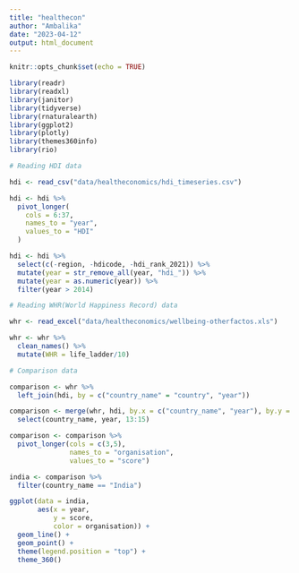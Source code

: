 ```yaml
---
title: "healthecon"
author: "Ambalika"
date: "2023-04-12"
output: html_document
---
```


```r
knitr::opts_chunk$set(echo = TRUE)
```

```r

library(readr)
library(readxl)
library(janitor)
library(tidyverse)
library(rnaturalearth)
library(ggplot2)
library(plotly)
library(themes360info)
library(rio)

```

```r
# Reading HDI data

hdi <- read_csv("data/healtheconomics/hdi_timeseries.csv")

hdi <- hdi %>% 
  pivot_longer(
    cols = 6:37,
    names_to = "year",
    values_to = "HDI"
  )

hdi <- hdi %>% 
  select(c(-region, -hdicode, -hdi_rank_2021)) %>% 
  mutate(year = str_remove_all(year, "hdi_")) %>% 
  mutate(year = as.numeric(year)) %>% 
  filter(year > 2014)

# Reading WHR(World Happiness Record) data

whr <- read_excel("data/healtheconomics/wellbeing-otherfactos.xls")

whr <- whr %>% 
  clean_names() %>% 
  mutate(WHR = life_ladder/10)

# Comparison data

comparison <- whr %>% 
  left_join(hdi, by = c("country_name" = "country", "year"))

comparison <- merge(whr, hdi, by.x = c("country_name", "year"), by.y = c("country", "year")) %>% 
  select(country_name, year, 13:15)

comparison <- comparison %>% 
  pivot_longer(cols = c(3,5),
               names_to = "organisation",
               values_to = "score")

```

```r

india <- comparison %>%
  filter(country_name == "India")

ggplot(data = india,
       aes(x = year,
           y = score,
           color = organisation)) +
  geom_line() +
  geom_point() +
  theme(legend.position = "top") +
  theme_360() 


```

















































